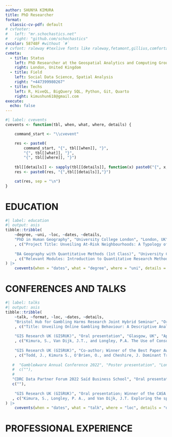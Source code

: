 ```yaml
---
author: SHUNYA KIMURA
title: PhD Researcher
format:
  classic-cv-pdf: default
# cvfooter:
#   left: "mr.schochastics.net"
#   right: "github.com/schochastics"
cvcolor: 58748F #without `#`
# cvfont: raleway #texlive fonts like raleway,fetamont,gillius,comfortaa
cvmeta:
  - title: Status
    left: PhD Researcher at the Geospatial Analytics and Computing Group, University College London
    right: London, United Kingdom
  - title: Field
    left: Social Data Science, Spatial Analysis
    right: "+447399980267"
  - title: Techs
    left: R, HiveQL, BigQuery SQL, Python, Git, Quarto
    right: kimushun618@gmail.com
execute:
  echo: false
---
```


```r
#| label: cvevents
cvevents <- function(tbl, when, what, where, details) {

    command_start <- "\\cvevent"

    res <- paste0(
        command_start, "{", tbl[[when]], "}", 
        "{", tbl[[what]], "}",
        "{", tbl[[where]], "}")
    
    tbl[[details]] <- sapply(tbl[[details]], function(x) paste0("{", x, "}", collapse = ","))
    res <- paste0(res, "{",tbl[[details]],"}")

    cat(res, sep = "\n")
}
```

# EDUCATION

```r
#| label: education
#| output: asis
tibble::tribble(
    ~degree, ~uni, ~loc, ~dates, ~details,
    "PhD in Human Geography", "University College London", "London, UK", "Sep. 2021 - Present"
    , c("Project Title: Unveiling At-Risk Neighbourhoods: A Typology of Online Gambling Behavior in Great Britain Using Large-Scale Consumer Data.", "Funding: Bloomsbury and East London Doctoral Training Partnership (UBEL DTP) – Economic and Social Research Council (ESRC) Studentship; co-funded by GambleAware."), 
    
    "BA Geography with Quantitative Methods (1st Class)", "University College London", "London, UK", "Sep. 2018 - Aug. 2021"
    , c("Relevant Modules: Introduction to Quantitative Research Methods (73\\%), Geocomputation (68.5\\%), Data Analysis (74.5\\%), Mining Social and Geographic Datasets with Python (80.9\\%), etc..", "Independent Work: Dissertation (74\\%) employed GPS-data analysis to empirically investigate the usage of dockless e-bikeshare system in London; conducted several spatial and statistical analysis techniques, including DBSCAN, KDE clustering and multilevel negative binomial regression; nominated for the 2021 Transport Geography Research Group Undergraduate Dissertation prize.", "Advanced Data Analysis: Have experience with analysing randomized experiments; observational causal inference methods; quasi-experimental methods; and with panel data methods.")
) |>
    cvevents(when = "dates", what = "degree", where = "uni", details = "details")
```

# CONFERENCES AND TALKS

```r
#| label: talks
#| output: asis
tibble::tribble(
    ~talk, ~format, ~loc, ~dates, ~details,
    "Bristol Hub for Gambling Harms Research Joint Hybrid Seminar", "Oral presentation", "Bristol, UK", "Mar. 2024"
    , c("Title: Unveiling Online Gambling Behaviour: A Descriptive Analysis of Consumer Data. The recording is available on https://tinyurl.com/5p4urkb6."),
    
    "GIS Research UK (GISRUK)", "Oral presentation", "Glasgow, UK", "Apr. 2023"
    , c("Kimura, S., Van Dijk, J.T., and Longley, P.A. The Use of Consumer Data to Explore Geographic and Social Variations in Online Gambling. Proceedings of the 31st Conference of GIS Research UK (GISRUK). Glasgow: University of Glasgow. doi: 10.5281/zenodo.7828456."), 
    
    "GIS Research UK (GISRUK)", "Co-author; Winner of the Best Paper Award", "Glasgow, UK", "Apr. 2023"
    , c("Todd, J., Kimura S., O'Brien, O., and Cheshire, J. Dominant Trip Purposes within a Dockless Bicycle Sharing System in London. Proceedings of the 31st Conference of GIS Research UK (GISRUK), Glasgow: University of Glasgow. doi: 10.5281/zenodo.7828473."),
   
   #  "GambleAware Annual Conference 2022", "Poster presentation", "London, UK", "Dec. 2022",
   #  c(""),
   # 
   "CDRC Data Partner Forum 2022 Saïd Business School", "Oral presentation", "Oxford, UK", "Nov. 2022",
   c(""),
   
    "GIS Research UK (GISRUK)", "Oral presentation; Winner of the CASA Prize for Best Paper in Spatial Analysis", "Liverpool, UK", "Apr. 2022"
   , c("Kimura, S., Longley, P. A., and Van Dijk, J.T. Exploring the spatial disparities in gambling risk and vulnerability. Proceedings of the 30th Conference of GIS Research UK (GISRUK). Liverpool: University of Liverpool. doi: 10.5281/zenodo.6407146.")
) |>
    cvevents(when = "dates", what = "talk", where = "loc", details = "details")
```

# PROFESSIONAL EXPERIENCE
